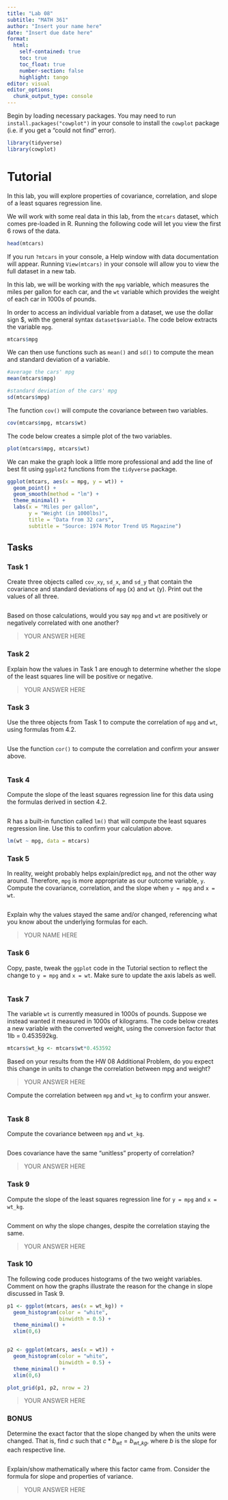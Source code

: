 ```yaml
---
title: "Lab 08"
subtitle: "MATH 361"
author: "Insert your name here"
date: "Insert due date here"
format: 
  html:
    self-contained: true
    toc: true
    toc_float: true
    number-section: false
    highlight: tango
editor: visual
editor_options: 
  chunk_output_type: console
---
```


Begin by loading necessary packages. You may need to run `install.packages("cowplot")` in your console to install the `cowplot` package (i.e. if you get a "could not find" error).

```r
library(tidyverse)
library(cowplot) 
```

# Tutorial

In this lab, you will explore properties of covariance, correlation, and slope of a least squares regression line.

We will work with some real data in this lab, from the `mtcars` dataset, which comes pre-loaded in R. Running the following code will let you view the first 6 rows of the data.

```r
head(mtcars)
```

If you run `?mtcars` in your console, a Help window with data documentation will appear. Running `View(mtcars)` in your console will allow you to view the full dataset in a new tab.

In this lab, we will be working with the `mpg` variable, which measures the miles per gallon for each car, and the `wt` variable which provides the weight of each car in 1000s of pounds.

In order to access an individual variable from a dataset, we use the dollar sign \$, with the general syntax `dataset$variable`. The code below extracts the variable `mpg`.

```r
mtcars$mpg
```

We can then use functions such as `mean()` and `sd()` to compute the mean and standard deviation of a variable. 

```r
#average the cars' mpg
mean(mtcars$mpg)

#standard deviation of the cars' mpg
sd(mtcars$mpg)
```

The function `cov()` will compute the covariance between two variables.

```r
cov(mtcars$mpg, mtcars$wt)
```

The code below creates a simple plot of the two variables.

```r
plot(mtcars$mpg, mtcars$wt)
```

We can make the graph look a little more professional and add the line of best fit using `ggplot2` functions from the `tidyverse` package.  

```r
ggplot(mtcars, aes(x = mpg, y = wt)) + 
  geom_point() +
  geom_smooth(method = "lm") +
  theme_minimal() +
  labs(x = "Miles per gallon",
       y = "Weight (in 1000lbs)",
       title = "Data from 32 cars",
       subtitle = "Source: 1974 Motor Trend US Magazine")
```

## Tasks

### Task 1

Create three objects called `cov_xy`, `sd_x`, and `sd_y` that contain the covariance and standard deviations of `mpg` (x) and `wt` (y). Print out the values of all three. 

```r

```

Based on those calculations, would you say `mpg` and `wt` are positively or negatively correlated with one another? 

> YOUR ANSWER HERE

### Task 2

Explain how the values in Task 1 are enough to determine whether the slope of the least squares line will be positive or negative.

> YOUR ANSWER HERE

### Task 3

Use the three objects from Task 1 to compute the correlation of `mpg` and `wt`, using formulas from 4.2. 

```r

```

Use the function `cor()` to compute the correlation and confirm your answer above. 

```r

```


### Task 4

Compute the slope of the least squares regression line for this data using the formulas derived in section 4.2.

```r

```

R has a built-in function called `lm()` that will compute the least squares regression line. Use this to confirm your calculation above.

```r
lm(wt ~ mpg, data = mtcars)
```

### Task 5

In reality, weight probably helps explain/predict `mpg`, and not the other way around. Therefore, `mpg` is more appropriate as our outcome variable, `y`. Compute the covariance, correlation, and the slope when `y = mpg` and `x = wt`. 

```r

```

Explain why the values stayed the same and/or changed, referencing what you know about the underlying formulas for each. 

> YOUR NAME HERE

### Task 6

Copy, paste, tweak the `ggplot` code in the Tutorial section to reflect the change to `y = mpg` and `x = wt`. Make sure to update the axis labels as well.

```r

```

### Task 7

The variable `wt` is currently measured in 1000s of pounds. Suppose we instead wanted it measured in 1000s of kilograms. The code below creates a new variable with the converted weight, using the conversion factor that 1lb = 0.453592kg.

```r
mtcars$wt_kg <- mtcars$wt*0.453592
```

Based on your results from the HW 08 Additional Problem, do you expect this change in units to change the correlation between mpg and weight? 

> YOUR ANSWER HERE

Compute the correlation between `mpg` and `wt_kg` to confirm your answer.

```r

```

### Task 8

Compute the covariance between `mpg` and `wt_kg`.

```r

```

Does covariance have the same "unitless" property of correlation?

> YOUR ANSWER HERE

### Task 9

Compute the slope of the least squares regression line for `y = mpg` and `x = wt_kg`.

```r

```

Comment on why the slope changes, despite the correlation staying the same. 

> YOUR ANSWER HERE

### Task 10

The following code produces histograms of the two weight variables. Comment on how the graphs illustrate the reason for the change in slope discussed in Task 9. 

```r
p1 <- ggplot(mtcars, aes(x = wt_kg)) +
  geom_histogram(color = "white",
                 binwidth = 0.5) +
  theme_minimal() +
  xlim(0,6)


p2 <- ggplot(mtcars, aes(x = wt)) +
  geom_histogram(color = "white",
                 binwidth = 0.5) +
  theme_minimal() +
  xlim(0,6)

plot_grid(p1, p2, nrow = 2)
```

> YOUR ANSWER HERE

### BONUS

Determine the exact factor that the slope changed by when the units were changed. That is, find $c$ such that $c*b_{wt} = b_{wt\_kg}$, where $b$ is the slope for each respective line.

```r

```

Explain/show mathematically where this factor came from. Consider the formula for slope and properties of variance. 

> YOUR ANSWER HERE